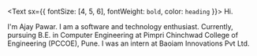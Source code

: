 <Text sx={{ fontSize: [4, 5, 6], fontWeight: `bold`, color: `heading` }}>
  Hi.
</Text>

I'm Ajay Pawar. I am a software and technology enthusiast.
Currently, pursuing B.E. in Computer Engineering at Pimpri Chinchwad College of Engineering (PCCOE), Pune.
I was an intern at Baoiam Innovations Pvt Ltd.

